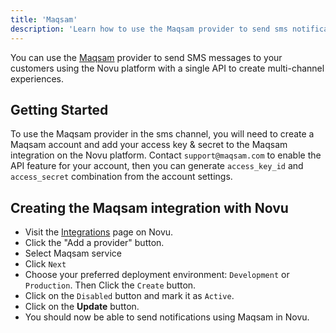 ```yaml
---
title: 'Maqsam'
description: 'Learn how to use the Maqsam provider to send sms notifications using Novu'
---
```


You can use the [Maqsam](https://maqsam.com/) provider to send SMS messages to your customers using the Novu platform with a single API to create multi-channel experiences.

## Getting Started

To use the Maqsam provider in the sms channel, you will need to create a Maqsam account and add your access key & secret to the Maqsam integration on the Novu platform. Contact `support@maqsam.com` to enable the API feature for your account, then you can generate `access_key_id` and `access_secret` combination from the account settings.

## Creating the Maqsam integration with Novu

- Visit the [Integrations](https://dashboard-v2.novu.co/integrations?utm_campaign=docs-maqsam) page on Novu.
- Click the "Add a provider" button.
- Select Maqsam service
- Click `Next`
- Choose your preferred deployment environment: `Development` or `Production`. Then Click the `Create` button.
- Click on the `Disabled` button and mark it as `Active`.
- Click on the **Update** button.
- You should now be able to send notifications using Maqsam in Novu.
